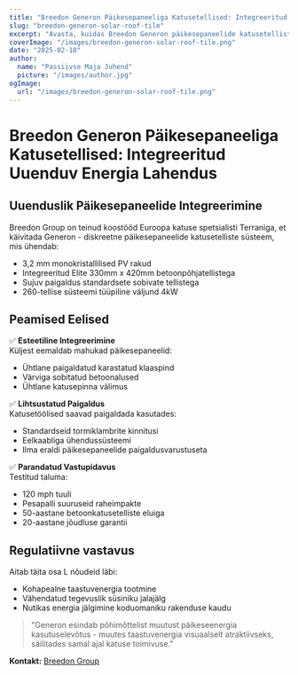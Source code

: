 ```yaml
---
title: "Breedon Generon Päikesepaneeliga Katusetellised: Integreeritud Uuenduv Energia Lahendus"
slug: "breedon-generon-solar-roof-tile"
excerpt: "Avasta, kuidas Breedon Generon päikesepaneelide katusetelliste süsteem integreerib uuenduva energia tootmise traditsioonilise katuse esteetikaga."
coverImage: "/images/breedon-generon-solar-roof-tile.png"
date: "2025-02-10"
author:
  name: "Passiivse Maja Juhend"
  picture: "/images/author.jpg"
ogImage:
  url: "/images/breedon-generon-solar-roof-tile.png"
---
```


# Breedon Generon Päikesepaneeliga Katusetellised: Integreeritud Uuenduv Energia Lahendus

## Uuenduslik Päikesepaneelide Integreerimine

Breedon Group on teinud koostööd Euroopa katuse spetsialisti Terraniga, et käivitada Generon - diskreetne päikesepaneelide katusetelliste süsteem, mis ühendab:

- 3,2 mm monokristallilised PV rakud
- Integreeritud Elite 330mm x 420mm betoonpõhjatellistega
- Sujuv paigaldus standardsete sobivate tellistega
- 260-tellise süsteemi tüüpiline väljund 4kW

## Peamised Eelised

✅ **Esteetiline Integreerimine**  
Küljest eemaldab mahukad päikesepaneelid:
- Ühtlane paigaldatud karastatud klaaspind
- Värviga sobitatud betoonalused
- Ühtlane katusepinna välimus

✅ **Lihtsustatud Paigaldus**  
Katusetöölised saavad paigaldada kasutades:
- Standardseid tormiklambrite kinnitusi
- Eelkaabliga ühendussüsteemi
- Ilma eraldi päikesepaneelide paigaldusvarustuseta

✅ **Parandatud Vastupidavus**  
Testitud taluma:
- 120 mph tuuli
- Pesapalli suuruseid raheimpakte
- 50-aastane betoonkatusetelliste eluiga
- 20-aastane jõudluse garantii

## Regulatiivne vastavus

Aitab täita osa L nõudeid läbi:
- Kohapealne taastuvenergia tootmine
- Vähendatud tegevuslik süsiniku jalajälg
- Nutikas energia jälgimine koduomaniku rakenduse kaudu

> "Generon esindab põhimõttelist muutust päikeseenergia kasutuselevõtus - muutes taastuvenergia visuaalselt atraktiivseks, säilitades samal ajal katuse toimivuse."  

**Kontakt:** [Breedon Group](https://www.breedongroup.com)